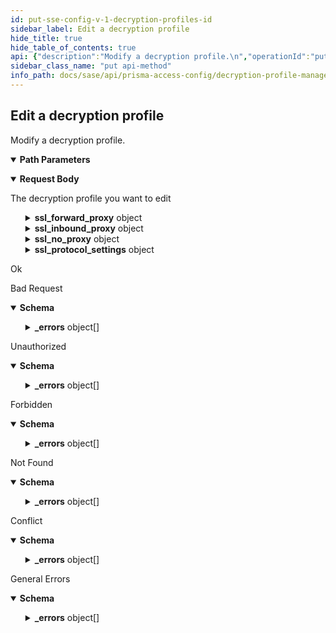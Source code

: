 ```yaml
---
id: put-sse-config-v-1-decryption-profiles-id
sidebar_label: Edit a decryption profile
hide_title: true
hide_table_of_contents: true
api: {"description":"Modify a decryption profile.\n","operationId":"put-sse-config-v1-decryption-profiles-id","parameters":[{"description":"The resource's unique identifier.\n","in":"path","name":"id","required":true,"schema":{"type":"string"}}],"requestBody":{"content":{"application/json":{"schema":{"properties":{"id":{"description":"uuid of the resource","example":"abcd-1234","readOnly":true,"type":"string"},"name":{"description":"Must start with alphanumeric char and should contain only alphanemeric, underscore, hyphen, dot or space","pattern":"^[A-Za-z0-9]{1}[A-Za-z0-9_\\-\\.\\s]{0,}$","type":"string"},"ssl_forward_proxy":{"properties":{"auto_include_altname":{"default":false,"type":"boolean"},"block_client_cert":{"default":false,"type":"boolean"},"block_expired_certificate":{"default":false,"type":"boolean"},"block_timeout_cert":{"default":false,"type":"boolean"},"block_tls13_downgrade_no_resource":{"default":false,"type":"boolean"},"block_unknown_cert":{"default":false,"type":"boolean"},"block_unsupported_cipher":{"default":false,"type":"boolean"},"block_unsupported_version":{"default":false,"type":"boolean"},"block_untrusted_issuer":{"default":false,"type":"boolean"},"restrict_cert_exts":{"default":false,"type":"boolean"},"strip_alpn":{"default":false,"type":"boolean"}},"type":"object"},"ssl_inbound_proxy":{"properties":{"block_if_hsm_unavailable":{"default":false,"type":"boolean"},"block_if_no_resource":{"default":false,"type":"boolean"},"block_unsupported_cipher":{"default":false,"type":"boolean"},"block_unsupported_version":{"default":false,"type":"boolean"}},"type":"object"},"ssl_no_proxy":{"properties":{"block_expired_certificate":{"default":false,"type":"boolean"},"block_untrusted_issuer":{"default":false,"type":"boolean"}},"type":"object"},"ssl_protocol_settings":{"properties":{"auth_algo_md5":{"default":true,"type":"boolean"},"auth_algo_sha1":{"default":true,"type":"boolean"},"auth_algo_sha256":{"default":true,"type":"boolean"},"auth_algo_sha384":{"default":true,"type":"boolean"},"enc_algo_3des":{"default":true,"type":"boolean"},"enc_algo_aes_128_cbc":{"default":true,"type":"boolean"},"enc_algo_aes_128_gcm":{"default":true,"type":"boolean"},"enc_algo_aes_256_cbc":{"default":true,"type":"boolean"},"enc_algo_aes_256_gcm":{"default":true,"type":"boolean"},"enc_algo_chacha20_poly1305":{"default":true,"type":"boolean"},"enc_algo_rc4":{"default":true,"type":"boolean"},"keyxchg_algo_dhe":{"default":true,"type":"boolean"},"keyxchg_algo_ecdhe":{"default":true,"type":"boolean"},"keyxchg_algo_rsa":{"default":true,"type":"boolean"},"max_version":{"default":"tls1-2","enum":["sslv3","tls1-0","tls1-1","tls1-2","tls1-3","max"],"type":"string"},"min_version":{"default":"tls1-0","enum":["sslv3","tls1-0","tls1-1","tls1-2","tls1-3"],"type":"string"}},"type":"object"}},"required":["name"],"type":"object"}}},"description":"The decryption profile you want to edit"},"responses":{"200":{"description":"Ok"},"400":{"content":{"application/json":{"examples":{"input_format_mismatch":{"summary":"Input Format Mismatch","value":{"_errors":[{"code":"E003","details":{},"message":"Input Format Mismatch: input-format=json"}],"_request_id":"abcd-1234"}},"invalid_object":{"summary":"Invalid Object","value":{"_errors":[{"code":"E003","details":{},"message":"Invalid Object"}],"_request_id":"abcd-1234"}},"invalid_query_parameter":{"summary":"Invalid Query Parameter","value":{"_errors":[{"code":"E003","details":{},"message":"Invalid Query Parameter: location=invalid"}],"_request_id":"abcd-1234"}},"missing_body":{"summary":"Missing Body","value":{"_errors":[{"code":"E003","details":{},"message":"Missing Body"}],"_request_id":"abcd-1234"}},"missing_query_parameter":{"summary":"Missing Query Parameter","value":{"_errors":[{"code":"E003","details":{},"message":"Missing Query Parameter: name"}],"_request_id":"abcd-1234"}},"output_format_mismatch":{"summary":"Output Format Mismatch","value":{"_errors":[{"code":"E003","details":{},"message":"Output Format Mismatch: output-format=json Accept=xml"}],"_request_id":"abcd-1234"}}},"schema":{"properties":{"_errors":{"items":{"properties":{"code":{"type":"string"},"details":{"type":"object"},"help":{"type":"string"},"message":{"type":"string"}},"title":"Cause Info","type":"object"},"type":"array"},"_request_id":{"type":"string"}},"type":"object"}}},"description":"Bad Request"},"401":{"content":{"application/json":{"examples":{"auth_not_authenticated":{"summary":"Not Authenticated","value":{"_errors":[{"code":"E016","details":{},"message":"Not Authenticated"}],"_request_id":"abcd-1234"}},"invalid_credential":{"summary":"Invalid Credential","value":{"_errors":[{"code":"E016","details":{},"message":"Invalid Credential"}],"_request_id":"abcd-1234"}},"key_expired":{"summary":"Key Expired","value":{"_errors":[{"code":"E016","details":{},"message":"Key Expired"}],"_request_id":"abcd-1234"}},"key_too_long":{"summary":"Key Too Long","value":{"_errors":[{"code":"E016","details":{},"message":"Key Too Long"}],"_request_id":"abcd-1234"}},"need_password_change":{"summary":"Need Password Change","value":{"_errors":[{"code":"E016","details":{},"message":"The password needs to be changed."}],"_request_id":"abcd-1234"}}},"schema":{"properties":{"_errors":{"items":{"properties":{"code":{"type":"string"},"details":{"type":"object"},"help":{"type":"string"},"message":{"type":"string"}},"title":"Cause Info","type":"object"},"type":"array"},"_request_id":{"type":"string"}},"type":"object"}}},"description":"Unauthorized"},"403":{"content":{"application/json":{"examples":{"auth_unauthorized":{"summary":"Unauthorized","value":{"_errors":[{"code":"E007","details":{},"message":"Unauthorized"}],"_request_id":"abcd-1234"}}},"schema":{"properties":{"_errors":{"items":{"properties":{"code":{"type":"string"},"details":{"type":"object"},"help":{"type":"string"},"message":{"type":"string"}},"title":"Cause Info","type":"object"},"type":"array"},"_request_id":{"type":"string"}},"type":"object"}}},"description":"Forbidden"},"404":{"content":{"application/json":{"examples":{"object_not_present":{"summary":"Object Not Present","value":{"_errors":[{"code":"E005","details":{},"message":"Object Not Present"}],"_request_id":"abcd-1234"}}},"schema":{"properties":{"_errors":{"items":{"properties":{"code":{"type":"string"},"details":{"type":"object"},"help":{"type":"string"},"message":{"type":"string"}},"title":"Cause Info","type":"object"},"type":"array"},"_request_id":{"type":"string"}},"type":"object"}}},"description":"Not Found"},"409":{"content":{"application/json":{"examples":{"name_not_unique":{"summary":"Name Not Unique","value":{"_errors":[{"code":"E006","details":{},"message":"Name Not Unique"}],"_request_id":"abcd-1234"}},"object_not_unique":{"summary":"Object Not Unique","value":{"_errors":[{"code":"E016","details":{},"message":"Object Not Unique"}],"_request_id":"abcd-1234"}},"reference_not_zero":{"summary":"Reference Not Zero","value":{"_errors":[{"code":"E009","details":{},"message":"Reference Not Zero"}],"_request_id":"abcd-1234"}}},"schema":{"properties":{"_errors":{"items":{"properties":{"code":{"type":"string"},"details":{"type":"object"},"help":{"type":"string"},"message":{"type":"string"}},"title":"Cause Info","type":"object"},"type":"array"},"_request_id":{"type":"string"}},"type":"object"}}},"description":"Conflict"},"default":{"content":{"application/json":{"examples":{"action_not_supported":{"summary":"Action Not Supported","value":{"_errors":[{"code":"E012","details":{},"message":"Action Not Supported: move"}],"_request_id":"abcd-1234"}},"bad_xpath":{"summary":"Bad XPath","value":{"_errors":[{"code":"E013","details":{},"message":"Bad XPath"}],"_request_id":"abcd-1234"}},"invalid_command":{"summary":"Invalid Command","value":{"_errors":[{"code":"E003","details":{},"message":"Invalid Command"}],"_request_id":"abcd-1234"}},"malformed_command":{"summary":"Malformed Command","value":{"_errors":[{"code":"E003","details":{},"message":"Malformed Command"}],"_request_id":"abcd-1234"}},"method_not_allowed":{"summary":"Method Not Supported","value":{"_errors":[{"code":"E012","details":{},"message":"Method Not Supported"}],"_request_id":"abcd-1234"}},"session_timeout":{"summary":"Session Timeout","value":{"_errors":[{"code":4,"details":{},"message":"Session Timeout"}],"_request_id":"abcd-1234"}},"version_not_supported":{"summary":"Version Not Supported","value":{"_errors":[{"code":"E012","details":{},"message":"Version Not Supported"}],"_request_id":"abcd-1234"}}},"schema":{"properties":{"_errors":{"items":{"properties":{"code":{"type":"string"},"details":{"type":"object"},"help":{"type":"string"},"message":{"type":"string"}},"title":"Cause Info","type":"object"},"type":"array"},"_request_id":{"type":"string"}},"type":"object"}}},"description":"General Errors"}},"security":[{"Bearer":[]}],"tags":["DecryptionProfiles"],"method":"put","path":"/sse/config/v1/decryption-profiles/{id}","servers":[{"url":"https://api.sase.paloaltonetworks.com"}],"securitySchemes":{"Bearer":{"scheme":"bearer","type":"http"}},"jsonRequestBodyExample":{"id":"abcd-1234","name":"string","ssl_forward_proxy":{"auto_include_altname":false,"block_client_cert":false,"block_expired_certificate":false,"block_timeout_cert":false,"block_tls13_downgrade_no_resource":false,"block_unknown_cert":false,"block_unsupported_cipher":false,"block_unsupported_version":false,"block_untrusted_issuer":false,"restrict_cert_exts":false,"strip_alpn":false},"ssl_inbound_proxy":{"block_if_hsm_unavailable":false,"block_if_no_resource":false,"block_unsupported_cipher":false,"block_unsupported_version":false},"ssl_no_proxy":{"block_expired_certificate":false,"block_untrusted_issuer":false},"ssl_protocol_settings":{"auth_algo_md5":true,"auth_algo_sha1":true,"auth_algo_sha256":true,"auth_algo_sha384":true,"enc_algo_3des":true,"enc_algo_aes_128_cbc":true,"enc_algo_aes_128_gcm":true,"enc_algo_aes_256_cbc":true,"enc_algo_aes_256_gcm":true,"enc_algo_chacha20_poly1305":true,"enc_algo_rc4":true,"keyxchg_algo_dhe":true,"keyxchg_algo_ecdhe":true,"keyxchg_algo_rsa":true,"max_version":"tls1-2","min_version":"tls1-0"}},"info":{"contact":{},"description":"Manages [decryption profiles](https://docs.paloaltonetworks.com/network-security/security-policy/objects/decryption-profile).\n","title":"Decryption Profile Management","version":"1.0","x-logo":{"url":"pan-logo.png"}},"postman":{"name":"Edit a decryption profile","description":{"content":"Modify a decryption profile.\n","type":"text/plain"},"url":{"path":["sse","config","v1","decryption-profiles",":id"],"host":["{{baseUrl}}"],"query":[],"variable":[{"disabled":false,"description":{"content":"(Required) The resource's unique identifier.\n","type":"text/plain"},"type":"any","value":"","key":"id"}]},"header":[{"key":"Content-Type","value":"application/json"},{"key":"Accept","value":"application/json"}],"method":"PUT","body":{"mode":"raw","raw":"\"\"","options":{"raw":{"language":"json"}}},"auth":{"type":"bearer","bearer":[{"type":"any","value":"<Bearer Token>","key":"token"}]}}}
sidebar_class_name: "put api-method"
info_path: docs/sase/api/prisma-access-config/decryption-profile-management
---
```



## Edit a decryption profile



Modify a decryption profile.


<details style={{"marginBottom":"1rem"}} data-collapsed={false} open={true}><summary style={{}}><strong>Path Parameters</strong></summary><div><ul><ParamsItem className={"paramsItem"} param={{"description":"The resource's unique identifier.\n","in":"path","name":"id","required":true,"schema":{"type":"string"}}}></ParamsItem></ul></div></details><MimeTabs><TabItem label={"application/json"} value={"application/json-schema"}><details style={{}} data-collapsed={false} open={true}><summary style={{"textAlign":"left"}}><strong>Request Body</strong></summary><div style={{"textAlign":"left","marginLeft":"1rem"}}><div style={{"marginTop":"1rem","marginBottom":"1rem"}}>

The decryption profile you want to edit

</div></div><ul style={{"marginLeft":"1rem"}}><SchemaItem collapsible={false} name={"name"} required={true} schemaDescription={"Must start with alphanumeric char and should contain only alphanemeric, underscore, hyphen, dot or space"} schemaName={"string"} qualifierMessage={"**Possible values:** Value must match regular expression `^[A-Za-z0-9]{1}[A-Za-z0-9_\\-\\.\\s]{0,}$`"} defaultValue={undefined}></SchemaItem><SchemaItem collapsible={true} className={"schemaItem"}><details style={{}}><summary style={{}}><strong>ssl_forward_proxy</strong><span style={{"opacity":"0.6"}}> object</span></summary><div style={{"marginLeft":"1rem"}}><SchemaItem collapsible={false} name={"auto_include_altname"} required={false} schemaDescription={undefined} schemaName={"boolean"} qualifierMessage={undefined} defaultValue={false}></SchemaItem><SchemaItem collapsible={false} name={"block_client_cert"} required={false} schemaDescription={undefined} schemaName={"boolean"} qualifierMessage={undefined} defaultValue={false}></SchemaItem><SchemaItem collapsible={false} name={"block_expired_certificate"} required={false} schemaDescription={undefined} schemaName={"boolean"} qualifierMessage={undefined} defaultValue={false}></SchemaItem><SchemaItem collapsible={false} name={"block_timeout_cert"} required={false} schemaDescription={undefined} schemaName={"boolean"} qualifierMessage={undefined} defaultValue={false}></SchemaItem><SchemaItem collapsible={false} name={"block_tls13_downgrade_no_resource"} required={false} schemaDescription={undefined} schemaName={"boolean"} qualifierMessage={undefined} defaultValue={false}></SchemaItem><SchemaItem collapsible={false} name={"block_unknown_cert"} required={false} schemaDescription={undefined} schemaName={"boolean"} qualifierMessage={undefined} defaultValue={false}></SchemaItem><SchemaItem collapsible={false} name={"block_unsupported_cipher"} required={false} schemaDescription={undefined} schemaName={"boolean"} qualifierMessage={undefined} defaultValue={false}></SchemaItem><SchemaItem collapsible={false} name={"block_unsupported_version"} required={false} schemaDescription={undefined} schemaName={"boolean"} qualifierMessage={undefined} defaultValue={false}></SchemaItem><SchemaItem collapsible={false} name={"block_untrusted_issuer"} required={false} schemaDescription={undefined} schemaName={"boolean"} qualifierMessage={undefined} defaultValue={false}></SchemaItem><SchemaItem collapsible={false} name={"restrict_cert_exts"} required={false} schemaDescription={undefined} schemaName={"boolean"} qualifierMessage={undefined} defaultValue={false}></SchemaItem><SchemaItem collapsible={false} name={"strip_alpn"} required={false} schemaDescription={undefined} schemaName={"boolean"} qualifierMessage={undefined} defaultValue={false}></SchemaItem></div></details></SchemaItem><SchemaItem collapsible={true} className={"schemaItem"}><details style={{}}><summary style={{}}><strong>ssl_inbound_proxy</strong><span style={{"opacity":"0.6"}}> object</span></summary><div style={{"marginLeft":"1rem"}}><SchemaItem collapsible={false} name={"block_if_hsm_unavailable"} required={false} schemaDescription={undefined} schemaName={"boolean"} qualifierMessage={undefined} defaultValue={false}></SchemaItem><SchemaItem collapsible={false} name={"block_if_no_resource"} required={false} schemaDescription={undefined} schemaName={"boolean"} qualifierMessage={undefined} defaultValue={false}></SchemaItem><SchemaItem collapsible={false} name={"block_unsupported_cipher"} required={false} schemaDescription={undefined} schemaName={"boolean"} qualifierMessage={undefined} defaultValue={false}></SchemaItem><SchemaItem collapsible={false} name={"block_unsupported_version"} required={false} schemaDescription={undefined} schemaName={"boolean"} qualifierMessage={undefined} defaultValue={false}></SchemaItem></div></details></SchemaItem><SchemaItem collapsible={true} className={"schemaItem"}><details style={{}}><summary style={{}}><strong>ssl_no_proxy</strong><span style={{"opacity":"0.6"}}> object</span></summary><div style={{"marginLeft":"1rem"}}><SchemaItem collapsible={false} name={"block_expired_certificate"} required={false} schemaDescription={undefined} schemaName={"boolean"} qualifierMessage={undefined} defaultValue={false}></SchemaItem><SchemaItem collapsible={false} name={"block_untrusted_issuer"} required={false} schemaDescription={undefined} schemaName={"boolean"} qualifierMessage={undefined} defaultValue={false}></SchemaItem></div></details></SchemaItem><SchemaItem collapsible={true} className={"schemaItem"}><details style={{}}><summary style={{}}><strong>ssl_protocol_settings</strong><span style={{"opacity":"0.6"}}> object</span></summary><div style={{"marginLeft":"1rem"}}><SchemaItem collapsible={false} name={"auth_algo_md5"} required={false} schemaDescription={undefined} schemaName={"boolean"} qualifierMessage={undefined} defaultValue={true}></SchemaItem><SchemaItem collapsible={false} name={"auth_algo_sha1"} required={false} schemaDescription={undefined} schemaName={"boolean"} qualifierMessage={undefined} defaultValue={true}></SchemaItem><SchemaItem collapsible={false} name={"auth_algo_sha256"} required={false} schemaDescription={undefined} schemaName={"boolean"} qualifierMessage={undefined} defaultValue={true}></SchemaItem><SchemaItem collapsible={false} name={"auth_algo_sha384"} required={false} schemaDescription={undefined} schemaName={"boolean"} qualifierMessage={undefined} defaultValue={true}></SchemaItem><SchemaItem collapsible={false} name={"enc_algo_3des"} required={false} schemaDescription={undefined} schemaName={"boolean"} qualifierMessage={undefined} defaultValue={true}></SchemaItem><SchemaItem collapsible={false} name={"enc_algo_aes_128_cbc"} required={false} schemaDescription={undefined} schemaName={"boolean"} qualifierMessage={undefined} defaultValue={true}></SchemaItem><SchemaItem collapsible={false} name={"enc_algo_aes_128_gcm"} required={false} schemaDescription={undefined} schemaName={"boolean"} qualifierMessage={undefined} defaultValue={true}></SchemaItem><SchemaItem collapsible={false} name={"enc_algo_aes_256_cbc"} required={false} schemaDescription={undefined} schemaName={"boolean"} qualifierMessage={undefined} defaultValue={true}></SchemaItem><SchemaItem collapsible={false} name={"enc_algo_aes_256_gcm"} required={false} schemaDescription={undefined} schemaName={"boolean"} qualifierMessage={undefined} defaultValue={true}></SchemaItem><SchemaItem collapsible={false} name={"enc_algo_chacha20_poly1305"} required={false} schemaDescription={undefined} schemaName={"boolean"} qualifierMessage={undefined} defaultValue={true}></SchemaItem><SchemaItem collapsible={false} name={"enc_algo_rc4"} required={false} schemaDescription={undefined} schemaName={"boolean"} qualifierMessage={undefined} defaultValue={true}></SchemaItem><SchemaItem collapsible={false} name={"keyxchg_algo_dhe"} required={false} schemaDescription={undefined} schemaName={"boolean"} qualifierMessage={undefined} defaultValue={true}></SchemaItem><SchemaItem collapsible={false} name={"keyxchg_algo_ecdhe"} required={false} schemaDescription={undefined} schemaName={"boolean"} qualifierMessage={undefined} defaultValue={true}></SchemaItem><SchemaItem collapsible={false} name={"keyxchg_algo_rsa"} required={false} schemaDescription={undefined} schemaName={"boolean"} qualifierMessage={undefined} defaultValue={true}></SchemaItem><SchemaItem collapsible={false} name={"max_version"} required={false} schemaDescription={undefined} schemaName={"string"} qualifierMessage={"**Possible values:** [`sslv3`, `tls1-0`, `tls1-1`, `tls1-2`, `tls1-3`, `max`]"} defaultValue={"tls1-2"}></SchemaItem><SchemaItem collapsible={false} name={"min_version"} required={false} schemaDescription={undefined} schemaName={"string"} qualifierMessage={"**Possible values:** [`sslv3`, `tls1-0`, `tls1-1`, `tls1-2`, `tls1-3`]"} defaultValue={"tls1-0"}></SchemaItem></div></details></SchemaItem></ul></details></TabItem></MimeTabs><div><ApiTabs><TabItem label={"200"} value={"200"}><div>

Ok

</div><div></div></TabItem><TabItem label={"400"} value={"400"}><div>

Bad Request

</div><div><MimeTabs groupId={"mime-type"}><TabItem label={"application/json"} value={"application/json"}><SchemaTabs groupId={"schema-tabs"}><TabTtem label={"Schema"} value={"Schema"}><details style={{}} data-collapsed={false} open={true}><summary style={{"textAlign":"left"}}><strong>Schema</strong></summary><div style={{"textAlign":"left","marginLeft":"1rem"}}></div><ul style={{"marginLeft":"1rem"}}><SchemaItem collapsible={true} className={"schemaItem"}><details style={{}}><summary style={{}}><strong>_errors</strong><span style={{"opacity":"0.6"}}> object[]</span></summary><div style={{"marginLeft":"1rem"}}><SchemaItem collapsible={false} name={"code"} required={false} schemaDescription={undefined} schemaName={"string"} qualifierMessage={undefined} defaultValue={undefined}></SchemaItem><SchemaItem collapsible={false} name={"details"} required={false} schemaDescription={undefined} schemaName={"object"} qualifierMessage={undefined} defaultValue={undefined}></SchemaItem><SchemaItem collapsible={false} name={"help"} required={false} schemaDescription={undefined} schemaName={"string"} qualifierMessage={undefined} defaultValue={undefined}></SchemaItem><SchemaItem collapsible={false} name={"message"} required={false} schemaDescription={undefined} schemaName={"string"} qualifierMessage={undefined} defaultValue={undefined}></SchemaItem></div></details></SchemaItem><SchemaItem collapsible={false} name={"_request_id"} required={false} schemaDescription={undefined} schemaName={"string"} qualifierMessage={undefined} defaultValue={undefined}></SchemaItem></ul></details></TabTtem><TabItem label={"Input_format_mismatch"} value={"Input_format_mismatch"}><ResponseSamples responseExample={"{\n  \"_errors\": [\n    {\n      \"code\": \"E003\",\n      \"details\": {},\n      \"message\": \"Input Format Mismatch: input-format=json\"\n    }\n  ],\n  \"_request_id\": \"abcd-1234\"\n}"}></ResponseSamples></TabItem><TabItem label={"Invalid_object"} value={"Invalid_object"}><ResponseSamples responseExample={"{\n  \"_errors\": [\n    {\n      \"code\": \"E003\",\n      \"details\": {},\n      \"message\": \"Invalid Object\"\n    }\n  ],\n  \"_request_id\": \"abcd-1234\"\n}"}></ResponseSamples></TabItem><TabItem label={"Invalid_query_parameter"} value={"Invalid_query_parameter"}><ResponseSamples responseExample={"{\n  \"_errors\": [\n    {\n      \"code\": \"E003\",\n      \"details\": {},\n      \"message\": \"Invalid Query Parameter: location=invalid\"\n    }\n  ],\n  \"_request_id\": \"abcd-1234\"\n}"}></ResponseSamples></TabItem><TabItem label={"Missing_body"} value={"Missing_body"}><ResponseSamples responseExample={"{\n  \"_errors\": [\n    {\n      \"code\": \"E003\",\n      \"details\": {},\n      \"message\": \"Missing Body\"\n    }\n  ],\n  \"_request_id\": \"abcd-1234\"\n}"}></ResponseSamples></TabItem><TabItem label={"Missing_query_parameter"} value={"Missing_query_parameter"}><ResponseSamples responseExample={"{\n  \"_errors\": [\n    {\n      \"code\": \"E003\",\n      \"details\": {},\n      \"message\": \"Missing Query Parameter: name\"\n    }\n  ],\n  \"_request_id\": \"abcd-1234\"\n}"}></ResponseSamples></TabItem><TabItem label={"Output_format_mismatch"} value={"Output_format_mismatch"}><ResponseSamples responseExample={"{\n  \"_errors\": [\n    {\n      \"code\": \"E003\",\n      \"details\": {},\n      \"message\": \"Output Format Mismatch: output-format=json Accept=xml\"\n    }\n  ],\n  \"_request_id\": \"abcd-1234\"\n}"}></ResponseSamples></TabItem></SchemaTabs></TabItem></MimeTabs></div></TabItem><TabItem label={"401"} value={"401"}><div>

Unauthorized

</div><div><MimeTabs groupId={"mime-type"}><TabItem label={"application/json"} value={"application/json"}><SchemaTabs groupId={"schema-tabs"}><TabTtem label={"Schema"} value={"Schema"}><details style={{}} data-collapsed={false} open={true}><summary style={{"textAlign":"left"}}><strong>Schema</strong></summary><div style={{"textAlign":"left","marginLeft":"1rem"}}></div><ul style={{"marginLeft":"1rem"}}><SchemaItem collapsible={true} className={"schemaItem"}><details style={{}}><summary style={{}}><strong>_errors</strong><span style={{"opacity":"0.6"}}> object[]</span></summary><div style={{"marginLeft":"1rem"}}><SchemaItem collapsible={false} name={"code"} required={false} schemaDescription={undefined} schemaName={"string"} qualifierMessage={undefined} defaultValue={undefined}></SchemaItem><SchemaItem collapsible={false} name={"details"} required={false} schemaDescription={undefined} schemaName={"object"} qualifierMessage={undefined} defaultValue={undefined}></SchemaItem><SchemaItem collapsible={false} name={"help"} required={false} schemaDescription={undefined} schemaName={"string"} qualifierMessage={undefined} defaultValue={undefined}></SchemaItem><SchemaItem collapsible={false} name={"message"} required={false} schemaDescription={undefined} schemaName={"string"} qualifierMessage={undefined} defaultValue={undefined}></SchemaItem></div></details></SchemaItem><SchemaItem collapsible={false} name={"_request_id"} required={false} schemaDescription={undefined} schemaName={"string"} qualifierMessage={undefined} defaultValue={undefined}></SchemaItem></ul></details></TabTtem><TabItem label={"Auth_not_authenticated"} value={"Auth_not_authenticated"}><ResponseSamples responseExample={"{\n  \"_errors\": [\n    {\n      \"code\": \"E016\",\n      \"details\": {},\n      \"message\": \"Not Authenticated\"\n    }\n  ],\n  \"_request_id\": \"abcd-1234\"\n}"}></ResponseSamples></TabItem><TabItem label={"Invalid_credential"} value={"Invalid_credential"}><ResponseSamples responseExample={"{\n  \"_errors\": [\n    {\n      \"code\": \"E016\",\n      \"details\": {},\n      \"message\": \"Invalid Credential\"\n    }\n  ],\n  \"_request_id\": \"abcd-1234\"\n}"}></ResponseSamples></TabItem><TabItem label={"Key_expired"} value={"Key_expired"}><ResponseSamples responseExample={"{\n  \"_errors\": [\n    {\n      \"code\": \"E016\",\n      \"details\": {},\n      \"message\": \"Key Expired\"\n    }\n  ],\n  \"_request_id\": \"abcd-1234\"\n}"}></ResponseSamples></TabItem><TabItem label={"Key_too_long"} value={"Key_too_long"}><ResponseSamples responseExample={"{\n  \"_errors\": [\n    {\n      \"code\": \"E016\",\n      \"details\": {},\n      \"message\": \"Key Too Long\"\n    }\n  ],\n  \"_request_id\": \"abcd-1234\"\n}"}></ResponseSamples></TabItem><TabItem label={"Need_password_change"} value={"Need_password_change"}><ResponseSamples responseExample={"{\n  \"_errors\": [\n    {\n      \"code\": \"E016\",\n      \"details\": {},\n      \"message\": \"The password needs to be changed.\"\n    }\n  ],\n  \"_request_id\": \"abcd-1234\"\n}"}></ResponseSamples></TabItem></SchemaTabs></TabItem></MimeTabs></div></TabItem><TabItem label={"403"} value={"403"}><div>

Forbidden

</div><div><MimeTabs groupId={"mime-type"}><TabItem label={"application/json"} value={"application/json"}><SchemaTabs groupId={"schema-tabs"}><TabTtem label={"Schema"} value={"Schema"}><details style={{}} data-collapsed={false} open={true}><summary style={{"textAlign":"left"}}><strong>Schema</strong></summary><div style={{"textAlign":"left","marginLeft":"1rem"}}></div><ul style={{"marginLeft":"1rem"}}><SchemaItem collapsible={true} className={"schemaItem"}><details style={{}}><summary style={{}}><strong>_errors</strong><span style={{"opacity":"0.6"}}> object[]</span></summary><div style={{"marginLeft":"1rem"}}><SchemaItem collapsible={false} name={"code"} required={false} schemaDescription={undefined} schemaName={"string"} qualifierMessage={undefined} defaultValue={undefined}></SchemaItem><SchemaItem collapsible={false} name={"details"} required={false} schemaDescription={undefined} schemaName={"object"} qualifierMessage={undefined} defaultValue={undefined}></SchemaItem><SchemaItem collapsible={false} name={"help"} required={false} schemaDescription={undefined} schemaName={"string"} qualifierMessage={undefined} defaultValue={undefined}></SchemaItem><SchemaItem collapsible={false} name={"message"} required={false} schemaDescription={undefined} schemaName={"string"} qualifierMessage={undefined} defaultValue={undefined}></SchemaItem></div></details></SchemaItem><SchemaItem collapsible={false} name={"_request_id"} required={false} schemaDescription={undefined} schemaName={"string"} qualifierMessage={undefined} defaultValue={undefined}></SchemaItem></ul></details></TabTtem><TabItem label={"Auth_unauthorized"} value={"Auth_unauthorized"}><ResponseSamples responseExample={"{\n  \"_errors\": [\n    {\n      \"code\": \"E007\",\n      \"details\": {},\n      \"message\": \"Unauthorized\"\n    }\n  ],\n  \"_request_id\": \"abcd-1234\"\n}"}></ResponseSamples></TabItem></SchemaTabs></TabItem></MimeTabs></div></TabItem><TabItem label={"404"} value={"404"}><div>

Not Found

</div><div><MimeTabs groupId={"mime-type"}><TabItem label={"application/json"} value={"application/json"}><SchemaTabs groupId={"schema-tabs"}><TabTtem label={"Schema"} value={"Schema"}><details style={{}} data-collapsed={false} open={true}><summary style={{"textAlign":"left"}}><strong>Schema</strong></summary><div style={{"textAlign":"left","marginLeft":"1rem"}}></div><ul style={{"marginLeft":"1rem"}}><SchemaItem collapsible={true} className={"schemaItem"}><details style={{}}><summary style={{}}><strong>_errors</strong><span style={{"opacity":"0.6"}}> object[]</span></summary><div style={{"marginLeft":"1rem"}}><SchemaItem collapsible={false} name={"code"} required={false} schemaDescription={undefined} schemaName={"string"} qualifierMessage={undefined} defaultValue={undefined}></SchemaItem><SchemaItem collapsible={false} name={"details"} required={false} schemaDescription={undefined} schemaName={"object"} qualifierMessage={undefined} defaultValue={undefined}></SchemaItem><SchemaItem collapsible={false} name={"help"} required={false} schemaDescription={undefined} schemaName={"string"} qualifierMessage={undefined} defaultValue={undefined}></SchemaItem><SchemaItem collapsible={false} name={"message"} required={false} schemaDescription={undefined} schemaName={"string"} qualifierMessage={undefined} defaultValue={undefined}></SchemaItem></div></details></SchemaItem><SchemaItem collapsible={false} name={"_request_id"} required={false} schemaDescription={undefined} schemaName={"string"} qualifierMessage={undefined} defaultValue={undefined}></SchemaItem></ul></details></TabTtem><TabItem label={"Object_not_present"} value={"Object_not_present"}><ResponseSamples responseExample={"{\n  \"_errors\": [\n    {\n      \"code\": \"E005\",\n      \"details\": {},\n      \"message\": \"Object Not Present\"\n    }\n  ],\n  \"_request_id\": \"abcd-1234\"\n}"}></ResponseSamples></TabItem></SchemaTabs></TabItem></MimeTabs></div></TabItem><TabItem label={"409"} value={"409"}><div>

Conflict

</div><div><MimeTabs groupId={"mime-type"}><TabItem label={"application/json"} value={"application/json"}><SchemaTabs groupId={"schema-tabs"}><TabTtem label={"Schema"} value={"Schema"}><details style={{}} data-collapsed={false} open={true}><summary style={{"textAlign":"left"}}><strong>Schema</strong></summary><div style={{"textAlign":"left","marginLeft":"1rem"}}></div><ul style={{"marginLeft":"1rem"}}><SchemaItem collapsible={true} className={"schemaItem"}><details style={{}}><summary style={{}}><strong>_errors</strong><span style={{"opacity":"0.6"}}> object[]</span></summary><div style={{"marginLeft":"1rem"}}><SchemaItem collapsible={false} name={"code"} required={false} schemaDescription={undefined} schemaName={"string"} qualifierMessage={undefined} defaultValue={undefined}></SchemaItem><SchemaItem collapsible={false} name={"details"} required={false} schemaDescription={undefined} schemaName={"object"} qualifierMessage={undefined} defaultValue={undefined}></SchemaItem><SchemaItem collapsible={false} name={"help"} required={false} schemaDescription={undefined} schemaName={"string"} qualifierMessage={undefined} defaultValue={undefined}></SchemaItem><SchemaItem collapsible={false} name={"message"} required={false} schemaDescription={undefined} schemaName={"string"} qualifierMessage={undefined} defaultValue={undefined}></SchemaItem></div></details></SchemaItem><SchemaItem collapsible={false} name={"_request_id"} required={false} schemaDescription={undefined} schemaName={"string"} qualifierMessage={undefined} defaultValue={undefined}></SchemaItem></ul></details></TabTtem><TabItem label={"Name_not_unique"} value={"Name_not_unique"}><ResponseSamples responseExample={"{\n  \"_errors\": [\n    {\n      \"code\": \"E006\",\n      \"details\": {},\n      \"message\": \"Name Not Unique\"\n    }\n  ],\n  \"_request_id\": \"abcd-1234\"\n}"}></ResponseSamples></TabItem><TabItem label={"Object_not_unique"} value={"Object_not_unique"}><ResponseSamples responseExample={"{\n  \"_errors\": [\n    {\n      \"code\": \"E016\",\n      \"details\": {},\n      \"message\": \"Object Not Unique\"\n    }\n  ],\n  \"_request_id\": \"abcd-1234\"\n}"}></ResponseSamples></TabItem><TabItem label={"Reference_not_zero"} value={"Reference_not_zero"}><ResponseSamples responseExample={"{\n  \"_errors\": [\n    {\n      \"code\": \"E009\",\n      \"details\": {},\n      \"message\": \"Reference Not Zero\"\n    }\n  ],\n  \"_request_id\": \"abcd-1234\"\n}"}></ResponseSamples></TabItem></SchemaTabs></TabItem></MimeTabs></div></TabItem><TabItem label={"default"} value={"default"}><div>

General Errors

</div><div><MimeTabs groupId={"mime-type"}><TabItem label={"application/json"} value={"application/json"}><SchemaTabs groupId={"schema-tabs"}><TabTtem label={"Schema"} value={"Schema"}><details style={{}} data-collapsed={false} open={true}><summary style={{"textAlign":"left"}}><strong>Schema</strong></summary><div style={{"textAlign":"left","marginLeft":"1rem"}}></div><ul style={{"marginLeft":"1rem"}}><SchemaItem collapsible={true} className={"schemaItem"}><details style={{}}><summary style={{}}><strong>_errors</strong><span style={{"opacity":"0.6"}}> object[]</span></summary><div style={{"marginLeft":"1rem"}}><SchemaItem collapsible={false} name={"code"} required={false} schemaDescription={undefined} schemaName={"string"} qualifierMessage={undefined} defaultValue={undefined}></SchemaItem><SchemaItem collapsible={false} name={"details"} required={false} schemaDescription={undefined} schemaName={"object"} qualifierMessage={undefined} defaultValue={undefined}></SchemaItem><SchemaItem collapsible={false} name={"help"} required={false} schemaDescription={undefined} schemaName={"string"} qualifierMessage={undefined} defaultValue={undefined}></SchemaItem><SchemaItem collapsible={false} name={"message"} required={false} schemaDescription={undefined} schemaName={"string"} qualifierMessage={undefined} defaultValue={undefined}></SchemaItem></div></details></SchemaItem><SchemaItem collapsible={false} name={"_request_id"} required={false} schemaDescription={undefined} schemaName={"string"} qualifierMessage={undefined} defaultValue={undefined}></SchemaItem></ul></details></TabTtem><TabItem label={"Action_not_supported"} value={"Action_not_supported"}><ResponseSamples responseExample={"{\n  \"_errors\": [\n    {\n      \"code\": \"E012\",\n      \"details\": {},\n      \"message\": \"Action Not Supported: move\"\n    }\n  ],\n  \"_request_id\": \"abcd-1234\"\n}"}></ResponseSamples></TabItem><TabItem label={"Bad_xpath"} value={"Bad_xpath"}><ResponseSamples responseExample={"{\n  \"_errors\": [\n    {\n      \"code\": \"E013\",\n      \"details\": {},\n      \"message\": \"Bad XPath\"\n    }\n  ],\n  \"_request_id\": \"abcd-1234\"\n}"}></ResponseSamples></TabItem><TabItem label={"Invalid_command"} value={"Invalid_command"}><ResponseSamples responseExample={"{\n  \"_errors\": [\n    {\n      \"code\": \"E003\",\n      \"details\": {},\n      \"message\": \"Invalid Command\"\n    }\n  ],\n  \"_request_id\": \"abcd-1234\"\n}"}></ResponseSamples></TabItem><TabItem label={"Malformed_command"} value={"Malformed_command"}><ResponseSamples responseExample={"{\n  \"_errors\": [\n    {\n      \"code\": \"E003\",\n      \"details\": {},\n      \"message\": \"Malformed Command\"\n    }\n  ],\n  \"_request_id\": \"abcd-1234\"\n}"}></ResponseSamples></TabItem><TabItem label={"Method_not_allowed"} value={"Method_not_allowed"}><ResponseSamples responseExample={"{\n  \"_errors\": [\n    {\n      \"code\": \"E012\",\n      \"details\": {},\n      \"message\": \"Method Not Supported\"\n    }\n  ],\n  \"_request_id\": \"abcd-1234\"\n}"}></ResponseSamples></TabItem><TabItem label={"Session_timeout"} value={"Session_timeout"}><ResponseSamples responseExample={"{\n  \"_errors\": [\n    {\n      \"code\": 4,\n      \"details\": {},\n      \"message\": \"Session Timeout\"\n    }\n  ],\n  \"_request_id\": \"abcd-1234\"\n}"}></ResponseSamples></TabItem><TabItem label={"Version_not_supported"} value={"Version_not_supported"}><ResponseSamples responseExample={"{\n  \"_errors\": [\n    {\n      \"code\": \"E012\",\n      \"details\": {},\n      \"message\": \"Version Not Supported\"\n    }\n  ],\n  \"_request_id\": \"abcd-1234\"\n}"}></ResponseSamples></TabItem></SchemaTabs></TabItem></MimeTabs></div></TabItem></ApiTabs></div>
      